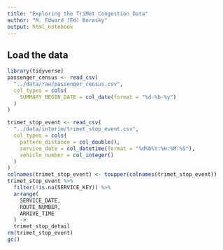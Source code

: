 ```yaml
---
title: "Exploring the TriMet Congestion Data"
author: "M. Edward (Ed) Borasky"
output: html_notebook
---
```


## Load the data
```r
library(tidyverse)
passenger_census <- read_csv(
  "../data/raw/passenger_census.csv",
  col_types = cols(
    SUMMARY_BEGIN_DATE = col_date(format = "%d-%b-%y")
  )
)

trimet_stop_event <- read_csv(
  "../data/interim/trimet_stop_event.csv",
  col_types = cols(
    pattern_distance = col_double(),
    service_date = col_datetime(format = "%d%b%Y:%H:%M:%S"),
    vehicle_number = col_integer()
  )
)
colnames(trimet_stop_event) <- toupper(colnames(trimet_stop_event))
trimet_stop_event %>% 
  filter(!is.na(SERVICE_KEY)) %>% 
  arrange(
    SERVICE_DATE,
    ROUTE_NUMBER,
    ARRIVE_TIME
  ) ->
  trimet_stop_detail
rm(trimet_stop_event)
gc()
```

